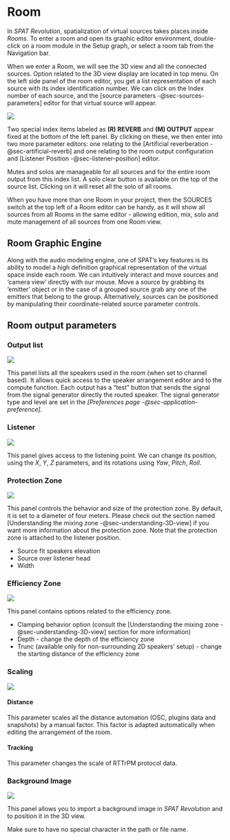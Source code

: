 <!--MANY BS HERE, TO BE CLEANED UP!!!-->

# Room {#sec-spat-rooms}

In _SPAT Revolution_, spatialization of virtual sources takes places inside _Rooms_. To enter a room and open its graphic editor environment, double-click on a room module in the Setup graph, or select a room tab from the Navigation bar.

When we enter a Room, we will see the 3D view and all the connected sources. Option related to the 3D view display are located in top menu. On the left side panel of the room editor, you get a list representation of each source with its index identification number. We can click on the Index number of each source, and the [source parameters -@sec-sources-parameters] editor for that virtual source will appear.

![](https://media.githubusercontent.com/media/FLUX-SE/doc_images/main/SpatR/Room/3DView.png)

Two special index items labeled as **(R) REVERB** and **(M) OUTPUT** appear fixed at the bottom of the left panel. By clicking on these, we then enter into two more parameter editors: one relating to the [Artificial reverberation -@sec-artificial-reverb] and one relating to the room output configuration and [Listener Position -@sec-listener-position] editor.

Mutes and solos are manageable for all sources and for the entire room output from this index list. A solo clear button is  available on the top of the source list. Clicking on it will reset all the solo of all rooms.

When you have more than one Room in your project, then the SOURCES switch at the top left of a Room editor can be handy, as it will show all sources from all Rooms in the same editor - allowing edition, mix, solo and mute management of all sources from one Room view.

## Room Graphic Engine

Along with the audio modeling engine, one of SPAT's key features is its ability to model a high definition graphical representation of the virtual space inside each room. We can intuitively interact and move sources and 'camera view' directly with our mouse. Move a source by grabbing its 'emitter' object or in the case of a grouped source grab any one of the emitters that belong to the group. Alternatively, sources can be positioned by manipulating their coordinate-related source parameter controls.

## Room output parameters

### Output list

![](https://media.githubusercontent.com/media/FLUX-SE/doc_images/main/SpatR/Room/OutputListPanel.png)

This panel lists all the speakers used in the room (when set to channel based). It allows quick access to the speaker arrangement editor and to the compute function.
Each output has a "test" button that sends the signal from the signal generator directly the routed speaker. The signal generator type and level are set in the _[Preferences page -@sec-application-preference]_.

### Listener

![](https://media.githubusercontent.com/media/FLUX-SE/doc_images/main/SpatR/Room/OutputListenerPanel.png)

This panel gives access to the listening point. We can change its position, using the _X_, _Y_, _Z_ parameters, and its rotations using _Yaw_, _Pitch_, _Roll_.

### Protection Zone

![](https://media.githubusercontent.com/media/FLUX-SE/doc_images/main/SpatR/Room/OutputProtectionZonePanel.png)

This panel controls the behavior and size of the protection zone. By default, it is set to a diameter of four meters. Please check out the section named [Understanding the mixing zone -@sec-understanding-3D-view] if you want more information about the protection zone.
Note that the protection zone is attached to the listener position.

+ Source fit speakers elevation
+ Source over listener head
+ Width

### Efficiency Zone

![](https://media.githubusercontent.com/media/FLUX-SE/doc_images/main/SpatR/Room/OutputEfficiencyZonePanel.png)

This panel contains options related to the efficiency zone.

+ Clamping behavior option (consult the [Understanding the mixing zone -@sec-understanding-3D-view] section for more information)
+ Depth - change the depth of the efficiency zone
+ Trunc (available only for non-surrounding 2D speakers' setup) - change the starting distance of the efficiency zone

### Scaling

![](https://media.githubusercontent.com/media/FLUX-SE/doc_images/main/SpatR/Room/OutputScalingPanel.png)

#### Distance

This parameter scales all the distance automation (OSC, plugins data and snapshots) by a manual factor. This factor is adapted automatically when editing the arrangement of the room.

#### Tracking

This parameter changes the scale of RTTrPM protocol data.

### Background Image

![](https://media.githubusercontent.com/media/FLUX-SE/doc_images/main/SpatR/Room/OutputBackgroundImagePanel.png)

This panel allows you to import a background image in _SPAT Revolution_ and to position it in the 3D view.

:::{.callout-warning}
 Make sure to have no special character in the path or file name.
:::